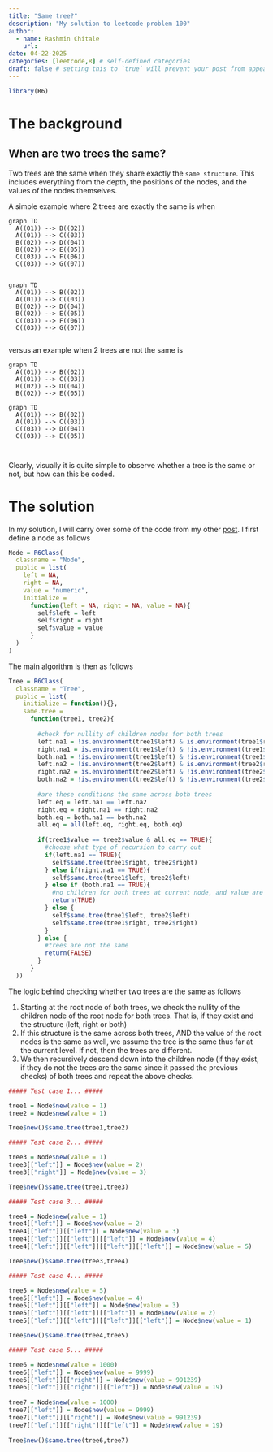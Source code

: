 ```yaml
---
title: "Same tree?"
description: "My solution to leetcode problem 100"
author:
  - name: Rashmin Chitale
    url: 
date: 04-22-2025
categories: [leetcode,R] # self-defined categories
draft: false # setting this to `true` will prevent your post from appearing on your listing page until you're ready!
---
```


```r
library(R6)
```

# The background

::: callout-note
## When are two trees the same?

Two trees are the same when they share exactly the `same structure`. This includes everything from the depth, the positions of the nodes, and the values of the nodes themselves.
:::

A simple example where 2 trees are exactly the same is when

::::{layout-ncol=2}

:::{}
```mermaid
graph TD
  A((01)) --> B((02))
  A((01)) --> C((03))
  B((02)) --> D((04))
  B((02)) --> E((05))
  C((03)) --> F((06))
  C((03)) --> G((07))
  
```
:::

:::{}
```mermaid
graph TD
  A((01)) --> B((02))
  A((01)) --> C((03))
  B((02)) --> D((04))
  B((02)) --> E((05))
  C((03)) --> F((06))
  C((03)) --> G((07))
  
```
:::
::::

versus an example when 2 trees are not the same is

::::{layout-ncol=2}

:::{}
```mermaid
graph TD
  A((01)) --> B((02))
  A((01)) --> C((03))
  B((02)) --> D((04))
  B((02)) --> E((05))
```
:::

:::{}
```mermaid
graph TD
  A((01)) --> B((02))
  A((01)) --> C((03))
  C((03)) --> D((04))
  C((03)) --> E((05))

  
```
:::
::::

Clearly, visually it is quite simple to observe whether a tree is the same or not, but how can this be coded.

# The solution

In my solution, I will carry over some of the code from my other [post](../2025-01-16-leetcode-max-depth-tree/index.qmd). I first define a node as follows 

```r
Node = R6Class(
  classname = "Node", 
  public = list(
    left = NA,
    right = NA,
    value = "numeric",
    initialize =
      function(left = NA, right = NA, value = NA){
        self$left = left
        self$right = right
        self$value = value
      }
  )
)

```

The main algorithm is then as follows

```r

Tree = R6Class(
  classname = "Tree",
  public = list(
    initialize = function(){},
    same.tree = 
      function(tree1, tree2){
        
        #check for nullity of children nodes for both trees
        left.na1 = !is.environment(tree1$left) & is.environment(tree1$right)
        right.na1 = is.environment(tree1$left) & !is.environment(tree1$right)
        both.na1 = !is.environment(tree1$left) & !is.environment(tree1$right)
        left.na2 = !is.environment(tree2$left) & is.environment(tree2$right)
        right.na2 = is.environment(tree2$left) & !is.environment(tree2$right)
        both.na2 = !is.environment(tree2$left) & !is.environment(tree2$right)
        
        #are these conditions the same across both trees
        left.eq = left.na1 == left.na2
        right.eq = right.na1 == right.na2
        both.eq = both.na1 == both.na2
        all.eq = all(left.eq, right.eq, both.eq)
        
        if(tree1$value == tree2$value & all.eq == TRUE){
          #choose what type of recursion to carry out
          if(left.na1 == TRUE){
            self$same.tree(tree1$right, tree2$right)
          } else if(right.na1 == TRUE){
            self$same.tree(tree1$left, tree2$left)
          } else if (both.na1 == TRUE){
            #no children for both trees at current node, and value are same so...
            return(TRUE)
          } else {
            self$same.tree(tree1$left, tree2$left)
            self$same.tree(tree1$right, tree2$right)
          }
        } else {
          #trees are not the same
          return(FALSE)
        }
      }
  ))

```

The logic behind checking whether two trees are the same as follows

1. Starting at the root node of both trees, we check the nullity of the children node of the root node for both trees. That is, if they exist and the structure (left, right or both)
2. If this structure is the same across both trees, AND the value of the root nodes is the same as well, we assume the tree is the same thus far at the current level. If not, then the trees are different.
3. We then recursively descend down into the children node (if they exist, if they do not the trees are the same since it passed the previous checks) of both trees and repeat the above checks.

```r

##### Test case 1... #####

tree1 = Node$new(value = 1)
tree2 = Node$new(value = 1)

Tree$new()$same.tree(tree1,tree2)

##### Test case 2... #####

tree3 = Node$new(value = 1)
tree3[["left"]] = Node$new(value = 2)
tree3[["right"]] = Node$new(value = 3)

Tree$new()$same.tree(tree1,tree3)

##### Test case 3... #####

tree4 = Node$new(value = 1)
tree4[["left"]] = Node$new(value = 2)
tree4[["left"]][["left"]] = Node$new(value = 3) 
tree4[["left"]][["left"]][["left"]] = Node$new(value = 4) 
tree4[["left"]][["left"]][["left"]][["left"]] = Node$new(value = 5) 

Tree$new()$same.tree(tree3,tree4)

##### Test case 4... #####

tree5 = Node$new(value = 5)
tree5[["left"]] = Node$new(value = 4)
tree5[["left"]][["left"]] = Node$new(value = 3) 
tree5[["left"]][["left"]][["left"]] = Node$new(value = 2) 
tree5[["left"]][["left"]][["left"]][["left"]] = Node$new(value = 1) 

Tree$new()$same.tree(tree4,tree5)

##### Test case 5... #####

tree6 = Node$new(value = 1000)
tree6[["left"]] = Node$new(value = 9999)
tree6[["left"]][["right"]] = Node$new(value = 991239)
tree6[["left"]][["right"]][["left"]] = Node$new(value = 19)
                          
tree7 = Node$new(value = 1000)
tree7[["left"]] = Node$new(value = 9999)
tree7[["left"]][["right"]] = Node$new(value = 991239)
tree7[["left"]][["right"]][["left"]] = Node$new(value = 19)
                           
Tree$new()$same.tree(tree6,tree7)

```
